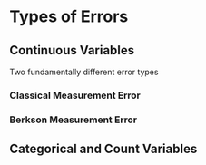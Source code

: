 # Types of Errors {#errortypes}

## Continuous Variables
Two fundamentally different error types 

### Classical Measurement Error

### Berkson Measurement Error




## Categorical and Count Variables